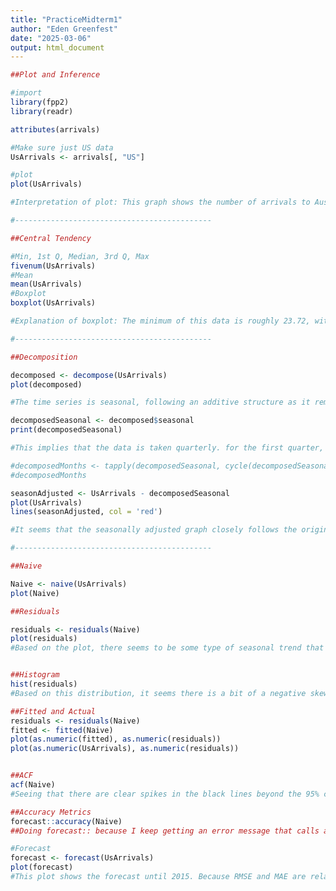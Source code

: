 ```yaml
---
title: "PracticeMidterm1"
author: "Eden Greenfest"
date: "2025-03-06"
output: html_document
---
```


```r

##Plot and Inference

#import
library(fpp2)
library(readr)

attributes(arrivals)

#Make sure just US data
UsArrivals <- arrivals[, "US"]

#plot
plot(UsArrivals)

#Interpretation of plot: This graph shows the number of arrivals to Australia from the US countries starting from approximately 1980-2012. From this graph we see a clear upward trend with seasonal upticks.

#--------------------------------------------

##Central Tendency

#Min, 1st Q, Median, 3rd Q, Max
fivenum(UsArrivals)
#Mean
mean(UsArrivals)
#Boxplot
boxplot(UsArrivals)

#Explanation of boxplot: The minimum of this data is roughly 23.72, with a max of roughly 136.09 which are represented by the thin black lines towards the top and bottom of the group. The thicker black line in the middle of the boxplot represents the median which is approximately 85.88. The top and bottom of the grey box represents the upper and lower quartiles which are roughly 63.95 and 108.98. 

#--------------------------------------------

##Decomposition

decomposed <- decompose(UsArrivals)
plot(decomposed)

#The time series is seasonal, following an additive structure as it remains the same in a repetitive seasonal trend.

decomposedSeasonal <- decomposed$seasonal
print(decomposedSeasonal)

#This implies that the data is taken quarterly. for the first quarter, there is a positive 6.78, the second quarter has a negative 7.97, the third a negative 4.72, and the fourth a positive 5.9 effect.

#decomposedMonths <- tapply(decomposedSeasonal, cycle(decomposedSeasonal), mean)
#decomposedMonths

seasonAdjusted <- UsArrivals - decomposedSeasonal
plot(UsArrivals)
lines(seasonAdjusted, col = 'red')

#It seems that the seasonally adjusted graph closely follows the original data set with some variations. It retains the cyclical pattern but appears to be smoother. This suggests that while seasonality is present, its fluctuations are relatively moderate compared to the overall trend and irregular variations.

#--------------------------------------------

##Naive

Naive <- naive(UsArrivals)
plot(Naive)

##Residuals

residuals <- residuals(Naive)
plot(residuals)
#Based on the plot, there seems to be some type of seasonal trend that remains. This implies that the Naive method did not effectively caputre seasonality.


##Histogram
hist(residuals)
#Based on this distribution, it seems there is a bit of a negative skew in the residuals.

##Fitted and Actual
residuals <- residuals(Naive)
fitted <- fitted(Naive)
plot(as.numeric(fitted), as.numeric(residuals))
plot(as.numeric(UsArrivals), as.numeric(residuals))


##ACF
acf(Naive)
#Seeing that there are clear spikes in the black lines beyond the 95% confidence interval, showing the naïve model has not fully captured all patterns in the data. Therefore, it seems the model is missing seasonal trends.

##Accuracy Metrics
forecast::accuracy(Naive)
##Doing forecast:: because I keep getting an error message that calls a different library. This forces it to use the accurcay() from forecast

#Forecast
forecast <- forecast(UsArrivals)
plot(forecast)
#This plot shows the forecast until 2015. Because RMSE and MAE are relatively high, there is a large forecast error. This is probably because the Naïve method ignores seasonality and trends.



```

